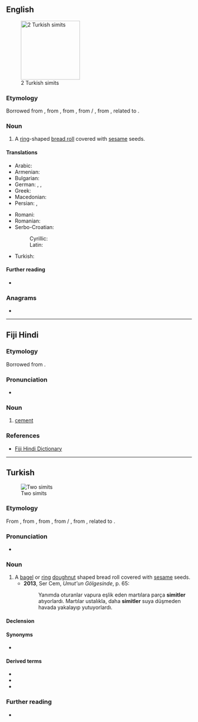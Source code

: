 {{also|simít}}
==English==
[[Image:Simit-2x.JPG|thumb|160px|2 Turkish simits]]

===Etymology===
Borrowed from {{bor|en|ota|سمید|tr=simit}}, from {{der|en|fa|سمید|tr=semid|t=semolina}}, from {{der|en|ar|سَمِيد|t=semolina}}, from {{der|en|arc|סְמִידָא}} / {{m|syc|ܣܡܻܝܕܳܐ|tr=səmīḏā}}, from {{der|en|akk|𒆠𒅔𒆠𒅔𒄯𒄯|ts=samīdu|t=a type of fine groats, coarse flour, semolina}}, related to {{der|en|akk|𒀀𒊏𒄯𒄯|ts=samādu|t=to grind fine}}.

===Noun===
{{en-noun}}

# A [[ring]]-shaped [[bread roll]] covered with [[sesame]] seeds.

====Translations====
{{trans-top|ring-shaped bread roll}}
* Arabic: {{t|ar|سَمِيط|m}}
* Armenian: {{t+|hy|բոկեղ}}
* Bulgarian: {{t+|bg|гевре́к|m}}
* German: {{t|de|Simit|m}}, {{t|de|Sesamring|m}}, {{t|de|Sesamkringel|m}}
* Greek: {{t+|el|κουλούρι}}
* Macedonian: {{t|mk|ѓеврек}}
* Persian: {{t+|fa|سمد|tr=semed}}, {{t|fa|سمید|tr=semid}}
{{trans-mid}}
* Romani: {{t|rom|bokoli}}
* Romanian: {{t+|ro|covrig|m}}
* Serbo-Croatian:
*: Cyrillic: {{t|sh|ђѐврек|m}}
*: Latin: {{t+|sh|đèvrek|m}}
* Turkish: {{t+|tr|simit}}
{{trans-bottom}}

====Further reading====
* {{pedialite|Simit}}

===Anagrams===
* {{anagrams|en|a=iimst|mitis}}

{{topics|en|Breads|Cakes and pastries|Snacks}}

----

==Fiji Hindi==

===Etymology===
Borrowed from {{bor|hif|en|cement}}.

===Pronunciation===
* {{IPA|hif|/sɪmɪt/}}

===Noun===
{{head|hif|noun}}

# [[cement]]

===References===
* [https://web.archive.org/web/20080308065956/http://www.geocities.com/fijihindi/FijiHindiEnglishDict.htm#s Fiji Hindi Dictionary]

----

==Turkish==
{{was fwotd|tr|2017|April|9}}
[[Image:Simit-2x.JPG|thumb|Two simits]]

===Etymology===
From {{inh|tr|ota|سمید|tr=simit}}, from {{der|tr|fa|سمید|tr=semid|t=semolina}}, from {{der|tr|ar|سَمِيد|t=semolina}}, from {{der|tr|arc|סְמִידָא}} / {{m|syc|ܣܡܻܝܕܳܐ|tr=səmīḏā}}, from {{der|tr|akk|𒆠𒅔𒆠𒅔𒄯𒄯|ts=samīdu|t=a type of fine groats, coarse flour, semolina}}, related to {{der|tr|akk|𒀀𒊏𒄯𒄯|ts=samādu|t=to grind fine}}.

===Pronunciation===
* {{IPA|tr|/siˈmit/}}

===Noun===
{{tr-noun|simidi|ler}}

# A [[bagel]] or [[ring]] [[doughnut]] shaped bread roll covered with [[sesame]] seeds.
#* '''2013''', Ser Cem, ''Umut'un Gölgesinde'', p. 65:
#*: Yanımda oturanlar vapura eşlik eden martılara parça '''simitler''' atıyorlardı. Martılar ustalıkla, daha '''simitler''' suya düşmeden havada yakalayıp yutuyorlardı.

====Declension====
{{tr-infl-noun-c|i|poss=1|stem=simid}}

====Synonyms====
* {{l|tr|gevrek}} {{q|İzmir}}

====Derived terms====
* {{l|tr|kandil simidi}}
* {{l|tr|simitçi}}
* {{l|tr|simitçilik}}

===Further reading===
* {{pedia|lang=tr}}

{{topics|tr|Breads|Cakes and pastries}}
